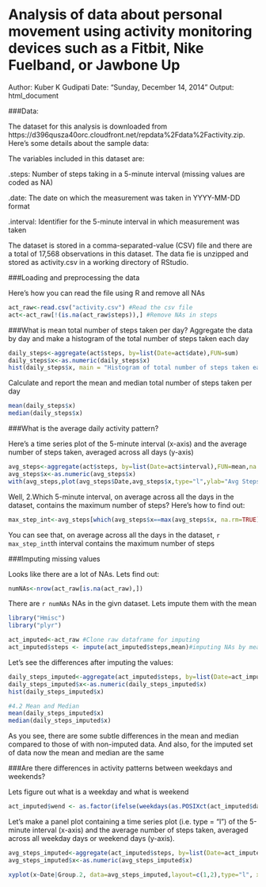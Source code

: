 # Analysis of data about personal movement using activity monitoring devices such as a Fitbit, Nike Fuelband, or Jawbone Up 

Author: Kuber K Gudipati
Date: "Sunday, December 14, 2014"
Output: html_document

###Data:

The dataset for this analysis is downloaded from https://d396qusza40orc.cloudfront.net/repdata%2Fdata%2Factivity.zip. Here's some details about the sample data:


The variables included in this dataset are:

.steps: Number of steps taking in a 5-minute interval (missing values are coded as NA)


.date: The date on which the measurement was taken in YYYY-MM-DD format


.interval: Identifier for the 5-minute interval in which measurement was taken


The dataset is stored in a comma-separated-value (CSV) file and there are a total of 17,568 observations in this dataset. The data fie is unzipped and stored as activity.csv in a working directory of RStudio.

###Loading and preprocessing the data

Here's how you can read the file using R and remove all NAs

```r
act_raw<-read.csv("activity.csv") #Read the csv file
act<-act_raw[!(is.na(act_raw$steps)),] #Remove NAs in steps
```

###What is mean total number of steps taken per day?
Aggregate the data by day and make a histogram of the total number of steps taken each day

```r
daily_steps<-aggregate(act$steps, by=list(Date=act$date),FUN=sum)
daily_steps$x<-as.numeric(daily_steps$x)
hist(daily_steps$x, main = "Histogram of total number of steps taken each day")

```

Calculate and report the mean and median total number of steps taken per day
```r
mean(daily_steps$x)
median(daily_steps$x)
```

###What is the average daily activity pattern?

Here's a time series plot of the 5-minute interval (x-axis) and the average number of steps taken, averaged across all days (y-axis)

```r
avg_steps<-aggregate(act$steps, by=list(Date=act$interval),FUN=mean,na.rm=TRUE) #Aggregate the data by interval
avg_steps$x<-as.numeric(avg_steps$x)
with(avg_steps,plot(avg_steps$Date,avg_steps$x,type="l",ylab="Avg Steps Taken",xlab="Interval"))
```

Well, 2.Which 5-minute interval, on average across all the days in the dataset, contains the maximum number of steps? Here's how to find out:

```r
max_step_int<-avg_steps[which(avg_steps$x==max(avg_steps$x, na.rm=TRUE)),"Date"]
```


You can see that, on average across all the days in the dataset, `r max_step_int`th interval contains the maximum number of steps

###Imputing missing values

Looks like there are a lot of NAs. Lets find out:

```r
numNAs<-nrow(act_raw[is.na(act_raw),])
```

There are `r numNAs` NAs in the givn dataset. Lets impute them with the mean

```r

library("Hmisc")
library("plyr")

act_imputed<-act_raw #Clone raw dataframe for imputing 
act_imputed$steps <- impute(act_imputed$steps,mean)#imputing NAs by mean
```

Let's see the differences after imputing the values:

```r
daily_steps_imputed<-aggregate(act_imputed$steps, by=list(Date=act_imputed$date),FUN=sum)
daily_steps_imputed$x<-as.numeric(daily_steps_imputed$x)
hist(daily_steps_imputed$x)

#4.2 Mean and Median
mean(daily_steps_imputed$x)
median(daily_steps_imputed$x)
```

As you see, there are some subtle differences in the mean and median compared to those of with non-imputed data. And also, for the imputed set of data now the mean and median are the same

###Are there differences in activity patterns between weekdays and weekends?

Lets figure out what is a weekday and what is  weekend

```r
act_imputed$wend <- as.factor(ifelse(weekdays(as.POSIXct(act_imputed$date)) %in% c("Saturday","Sunday"), "Weekend", "Weekday"))
```

Let's make a panel plot containing a time series plot (i.e. type = "l") of the 5-minute interval (x-axis) and the average number of steps taken, averaged across all weekday days or weekend days (y-axis). 

```r
avg_steps_imputed<-aggregate(act_imputed$steps, by=list(Date=act_imputed$interval,act_imputed$wend),FUN=mean,na.rm=TRUE)
avg_steps_imputed$x<-as.numeric(avg_steps_imputed$x)

xyplot(x~Date|Group.2, data=avg_steps_imputed,layout=c(1,2),type="l", xlab="interval",ylab="Number of steps")
```

























